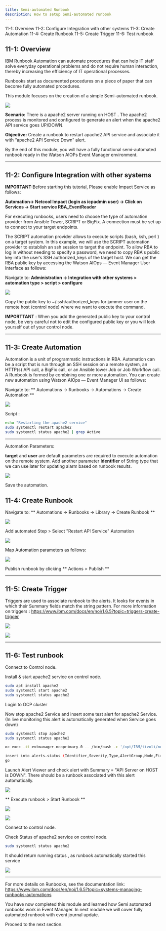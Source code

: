 ```yaml
---
title: Semi-automated Runbook
description: How to setup Semi-automated runbook
---
```


<AnchorLinks>
  <AnchorLink>11-1: Overview</AnchorLink>
  <AnchorLink>11-2: Configure Integration with other systems</AnchorLink>
  <AnchorLink>11-3: Create Automation </AnchorLink>
  <AnchorLink>11-4: Create Runbook</AnchorLink>
  <AnchorLink>11-5: Create Trigger</AnchorLink>
  <AnchorLink>11-6: Test runbook</AnchorLink>
</AnchorLinks>

## 11-1: Overview

IBM Runbook Automation can automate procedures that can help IT staff solve everyday operational problems and do not require human interaction, thereby increasing the efficiency of IT operational processes.

Runbooks start as documented procedures on a piece of paper that can become fully automated procedures. 

This module focuses on the creation of a simple Semi-automated runbook. 

![](images/RunbookLifeCycle.png)

**Scenario:** There is a apache2 server running on HOST . The apache2 process is monitored and configured to generate an alert when the apache2 API service goes UP/DOWN.

**Objective:** Create a runbook to restart apache2 API service and associate it with “apache2 API Service Down” alert.

By the end of this module, you will have a fully functional semi-automated runbook ready in the Watson AIOPs Event Manager environment.
 

***

## 11-2: Configure Integration with other systems

**IMPORTANT**:Before starting this tutorial, Please enable Impact Service as follows:  

**Automation-> Netcool Impact (login as icpadmin user)  -> Click on Services -> Start service RBA_EventReader**

For executing runbooks, users need to choose the type of automation provider from  Ansible Tower, SCRIPT or  BigFix.  A connection must be set up to connect to your target endpoints.

The SCRIPT automation provider allows to execute scripts (bash, ksh, perl ) on a target system. In this example, we will use the SCRIPT automation provider to establish an ssh session to target the endpoint. To allow RBA to log in without needing to specify a password, we need to copy RBA's public key into the user’s SSH authorized_keys of the target host. We can get the RBA public key by accessing the Watson AIOps — Event Manager User Interface as follows:

Navigate to:  **Administration → Integration with other systems > automation type > script > configure**

![](images/RB_script_conn_configure.png)

Copy the public key to ~/.ssh/authorized_keys  for jammer user on the remote host (control node) where we want to execute the command.

**IMPORTTANT**  :  When you add the generated public key to your control node, be very careful not to edit the configured public key or you will lock yourself out of your control node.

***

## 11-3: Create Automation 

Automation is a unit of programmatic instructions in RBA. Automation can be a script that is run through an SSH session on a remote system, an HTTP(s) API call, a BigFix call, or an Ansible tower Job or Job Workflow call.  A Runbook is formed by combining one or more automation. You can create new automation using Watson AIOps — Event Manager UI as follows:

Navigate to:  ** Automations → Runbooks → Automations → Create Automation **

![](images/RB_Create_automation.png)

Script :

```sh
echo "Restarting the apache2 service"
sudo systemctl restart apache2
sudo systemctl status apache2 | grep Active
```
***
Automation Parameters:

**target**  and **user** are default parameters are required to execute automation on the remote system. Add another parameter **Identifier** of String type that we can use later for updating alarm based on runbook results.

![](images/RB_Automation_Params.png)

Save the automation. 

## 11-4: Create Runbook

Navigate to: ** Automations → Runbooks → Library → Create Runbook **

![](images/RB_Create_RB.png)

Add automated Step > Select "Restart API Service" Automation

![](images/RB_Create_RB_add_auto.png)


Map Automation parameters as follows:

![](images/RB_Create_RB_map_params.png)

Publish runbook by clicking ** Actions > Publish **

***

## 11-5: Create Trigger

Triggers are used to associate runbook to the alerts.  It looks for events in which their Summary fields match the string pattern.
For more information on triggers : https://www.ibm.com/docs/en/noi/1.6.5?topic=triggers-create-trigger

![](images/RB_Create_Trigger.png)


![](images/RB_Create_Trigger_assign_RB.png)

***

## 11-6: Test runbook

Connect to Control node.

Install & start apache2 service on control node.

```sh
sudo apt install apache2
sudo systemctl start apache2
sudo systemctl status apache2
```

Login to OCP cluster

Now stop apache2 Service and insert some test alert for apache2 Service. (In live monitoring this alert is automatically generated when Service goes down)

```sh
sudo systemctl stop apache2
sudo systemctl status apache2
```

```sh
oc exec -it evtmanager-ncoprimary-0 -- /bin/bash -c '/opt/IBM/tivoli/netcool/omnibus/bin/nco_sql -server AGG_P -user root -pass $OMNIBUS_ROOT_PWD'
```

```sh
insert into alerts.status (Identifier,Severity,Type,AlertGroup,Node,FirstOccurrence,LastOccurrence,Manager,Class,Summary) values('Demo API Server <HOSTNAME> 1',5,1,'Demo','<HOSTNAME>',getdate,getdate,'Tivoli EIF Probe',6601,'API Server on <HOST>:<PORT> is DOWN');
go
```


Launch Alert Viewer and check alert with Summary = "API Server on HOST is DOWN". There should be a runbook associated with this alert automatically.

![](images/RB_Test.png)


** Execute runbook > Start Runbook **

![](images/RB_Run_runbook.png)

![](images/RB_exe_result.png)

Connect to control node.

Check Status of apache2  service on control node.

```sh
sudo systemctl status apache2
```

It should return running status , as runbook automatically started this service 

![](images/RB_result_output.png)

***

For more details on Runbooks, see the documentation link: https://www.ibm.com/docs/en/noi/1.6.5?topic=systems-managing-runbooks-automations

You have now completed this module and learned how Semi automated runbooks work in Event Manager. In next module we will cover fully automated runbook with event journal update.


Proceed to the next section.
